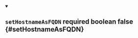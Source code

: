 
<details className="config-field" data-expandable="false" open>
<summary>

## `setHostnameAsFQDN` <span class="config-field-required" data-required="false">required</span> <span class="config-field-type">boolean</span> <span class="config-field-default">false</span> <span class="config-field-enum"></span> {#setHostnameAsFQDN}



</summary>



</details>
